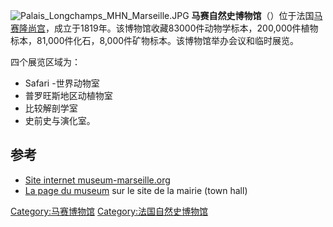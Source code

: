 [[Image:Palais_Longchamps_MHN_Marseille.JPG|right]]
'''马赛自然史博物馆'''（{{Lang-fr|Muséum d’histoire naturel de Marseille}}）位于法国[[马赛|马赛]][[隆尚宫|隆尚宫]]，成立于1819年。该博物馆收藏83000件动物学标本，200,000件植物标本，81,000件化石，8,000件矿物标本。该博物馆举办会议和临时展览。

四个展览区域为：
*Safari -世界动物室
*普罗旺斯地区动植物室
*比较解剖学室
*史前史与演化室。

==参考==
* [https://web.archive.org/web/20070712205044/http://www.museum-marseille.org/ Site internet museum-marseille.org]
* [https://web.archive.org/web/20060101090521/http://www.mairie-marseille.fr/vivre/culture/museum.htm La page du museum] sur le site de la mairie (town hall)
{{coord|43|18|14.1|N|5|23|40.3|E|type:landmark_source:frwiki|display=title}}

[[Category:马赛博物馆|Category:马赛博物馆]]
[[Category:法国自然史博物馆|Category:法国自然史博物馆]]